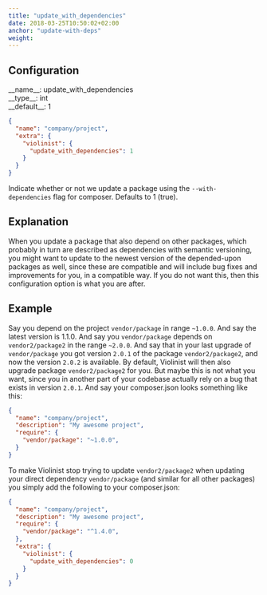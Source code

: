 ```yaml
---
title: "update_with_dependencies"
date: 2018-03-25T10:50:02+02:00
anchor: "update-with-deps"
weight: 
---
```


## Configuration

<div class="config-wrapper"><div class="config">__name__: update_with_dependencies</div>
<div class="config">__type__: int</div>
<div class="config">__default__: 1</div></div>

```json
{
  "name": "company/project",
  "extra": {
    "violinist": {
      "update_with_dependencies": 1
    }
  }
}
```

Indicate whether or not we update a package using the `--with-dependencies` flag for composer. Defaults to 1 (true).

## Explanation

When you update a package that also depend on other packages, which probably in turn are described as dependencies with semantic versioning, you might want to update to the newest version of the depended-upon packages as well, since these are compatible and will include bug fixes and improvements for you, in a compatible way. If you do not want this, then this configuration option is what you are after.

## Example

Say you depend on the project `vendor/package` in range `~1.0.0`. And say the latest version is 1.1.0. And say you `vendor/package` depends on `vendor2/package2` in the range `~2.0.0`. And say that in your last upgrade of `vendor/package` you got version `2.0.1` of the package `vendor2/package2`, and now the version `2.0.2` is available. By default, Violinist will then also upgrade package `vendor2/package2` for you. But maybe this is not what you want, since you in another part of your codebase actually rely on a bug that exists in version `2.0.1`. And say your composer.json looks something like this:

```json
{
  "name": "company/project",
  "description": "My awesome project",
  "require": {
    "vendor/package": "~1.0.0",
  }
}
```


To make Violinist stop trying to update `vendor2/package2` when updating your direct dependency `vendor/package` (and similar for all other packages) you simply add the following to your composer.json:


```json
{
  "name": "company/project",
  "description": "My awesome project",
  "require": {
    "vendor/package": "^1.4.0",
  },
  "extra": {
    "violinist": {
      "update_with_dependencies": 0
    }
  }
}
```
